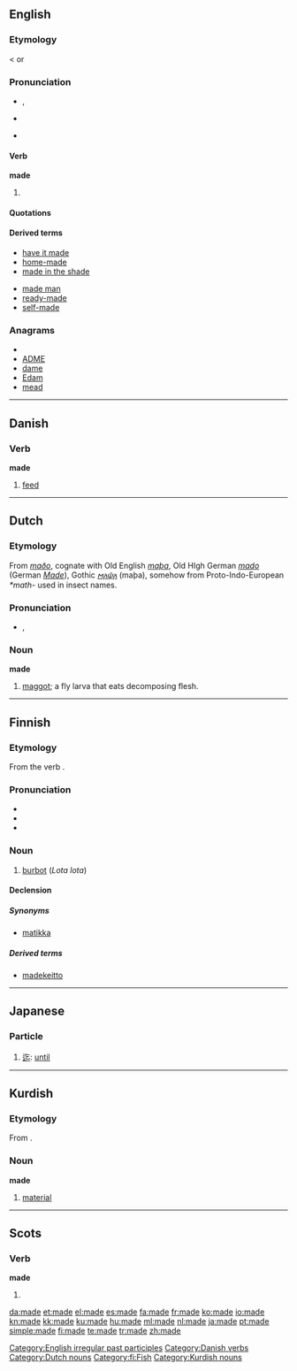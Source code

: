 {{also|Made}}
==English==
{{wikipedia}}
{{rank|A|should|can|82|made|did|such|great}}
===Etymology===
{{rfc|Two etymologies now merged. Which is correct?}}

{{etyl|enm|en}} {{term|mad|lang=enm}} < {{etyl|ang|en}} {{term|macode|lang=ang}} or {{term|gemacod|lang=ang}}

===Pronunciation===
* {{IPA|/meɪ̯d/}}, {{SAMPA|/meId/}}
* {{audio|en-us-made.ogg|Audio (US)}}
*: {{rhymes|eɪd}}
* {{homophones|maid}}

====Verb====
'''made'''

# {{past of|make#English|make}}

====Quotations====
{{seecites}}

====Derived terms====
{{rel-top|Terms derived from ''made''}}
* [[have it made]]
* [[home-made]]
* [[made in the shade]]
{{rel-mid}}
* [[made man]]
* [[ready-made]]
* [[self-made]]
{{rel-bottom}}

===Anagrams===
* {{alphagram|adem}}
* [[ADME#English|ADME]]
* [[dame#English|dame]]
* [[Edam#English|Edam]]
* [[mead#English|mead]]

[[Category:English irregular past participles]]
----

==Danish==

===Verb===
'''made'''

# [[feed]]

[[Category:Danish verbs]]

----

==Dutch==

===Etymology===
From {{etyl|osx|nl}} ''[[maðo]]'', cognate with Old English ''[[maþa]]'', Old HIgh German ''[[mado]]'' (German ''[[Made]]''), Gothic ''[[𐌼𐌰𐌸𐌰]]'' (maþa),
somehow from Proto-Indo-European ''*math-'' used in insect names.

===Pronunciation===
* {{IPA|/ˈmadə/|lang=nl}}, {{SAMPA|/"mad@/}}

===Noun===
'''made''' {{f}}

# [[maggot]]; a fly larva that eats decomposing flesh.

[[Category:Dutch nouns]]

----

==Finnish==

===Etymology===
From the verb {{term|mataa}}.

===Pronunciation===
* {{IPA|/ˈmɑde(ʔ)/|lang=fi}}
* {{rhymes|ɑde|lang=fi}}
* {{hyphenation|ma|de}}

===Noun===
{{wikipedia|lang=fi}}
{{infl|fi|noun}}

# [[burbot]] (''Lota lota'')

====Declension====
{{fi-decl-hame|ma|d|t}}

=====Synonyms=====
* [[matikka]]

=====Derived terms=====
* [[madekeitto]]

[[Category:fi:Fish]]

----

==Japanese==

===Particle===
{{ja-pos|r|particle|hira=まで|kanji=迄}}

# [[迄]]: [[until]]

----

==Kurdish==

===Etymology===
From {{etyl|ar|ku}}.

===Noun===
'''made'''

# [[material]]

[[Category:Kurdish nouns]]

----

==Scots==

===Verb===
'''made'''

# {{past of|[[mak#Scots|mak]]|lang=Scots}}

[[da:made]]
[[et:made]]
[[el:made]]
[[es:made]]
[[fa:made]]
[[fr:made]]
[[ko:made]]
[[io:made]]
[[kn:made]]
[[kk:made]]
[[ku:made]]
[[hu:made]]
[[ml:made]]
[[nl:made]]
[[ja:made]]
[[pt:made]]
[[simple:made]]
[[fi:made]]
[[te:made]]
[[tr:made]]
[[zh:made]]